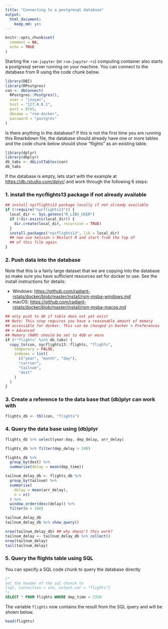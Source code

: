 ```yaml
---
title: "Connecting to a postgresql database"
output: 
  html_document: 
    keep_md: yes
---
```


```r
knitr::opts_chunk$set(
  comment = NA,
  echo = TRUE
)
```

Starting the `rsm-jupyter` (or `rsm-jupyter-rs`) computing container also starts a postgresql server running on your machine. You can connect to the database from R using the code chunk below.

```r
library(DBI)
library(RPostgres)
con <- dbConnect(
  RPostgres::Postgres(),
  user = "jovyan",
  host = "127.0.0.1",
  port = 8765,
  dbname = "rsm-docker",
  password = "postgres"
)
```

Is there anything in the database? If this is not the first time you are running this Rmarkdown file, the database should already have one or more tables and the code chunk below should show "flights" as an existing table.

```r
library(dplyr)
library(dbplyr)
db_tabs <- dbListTables(con)
db_tabs
```

If the database is empty, lets start with the example at <a href="https://db.rstudio.com/dplyr/" target="_blank">https://db.rstudio.com/dplyr/</a> and work through the following 6 steps:

### 1. install the nycflights13 package if not already available

```r
## install nycflights13 package locally if not already available
if (!require("nycflights13")) {
  local_dir <- Sys.getenv("R_LIBS_USER")
  if (!dir.exists(local_dir)) {
    dir.create(local_dir, recursive = TRUE)
  }
  install.packages("nycflights13", lib = local_dir)
  ## now use Session > Restart R and start from the top of
  ## of this file again
}
```

### 2. Push data into the database 

Note that this is a fairly large dataset that we are copying into the database so make sure you have sufficient resources set for docker to use. See the install instructions for details:

* Windows: <a href="https://github.com/radiant-rstats/docker/blob/master/install/rsm-msba-windows.md" target="_blank">
https://github.com/radiant-rstats/docker/blob/master/install/rsm-msba-windows.md</a>
* macOS: <a href="https://github.com/radiant-rstats/docker/blob/master/install/rsm-msba-macos.md" target="_blank"> https://github.com/radiant-rstats/docker/blob/master/install/rsm-msba-macos.md</a>

```r
## only push to db if table does not yet exist
## Note: This step requires you have a reasonable amount of memory
## accessible for docker. This can be changed in Docker > Preferences
## > Advanced
## Memory (RAM) should be set to 4GB or more
if (!"flights" %in% db_tabs) {
  copy_to(con, nycflights13::flights, "flights",
    temporary = FALSE,
    indexes = list(
      c("year", "month", "day"),
      "carrier",
      "tailnum",
      "dest"
    )
  )
}
```

### 3. Create a reference to the data base that (db)plyr can work with

```r
flights_db <- tbl(con, "flights")
```

### 4. Query the data base using (db)plyr

```r
flights_db %>% select(year:day, dep_delay, arr_delay)
```

```r
flights_db %>% filter(dep_delay > 240)
```

```r
flights_db %>%
  group_by(dest) %>%
  summarise(delay = mean(dep_time))
```

```r
tailnum_delay_db <- flights_db %>%
  group_by(tailnum) %>%
  summarise(
    delay = mean(arr_delay),
    n = n()
  ) %>%
  window_order(desc(delay)) %>%
  filter(n > 100)

tailnum_delay_db
tailnum_delay_db %>% show_query()
```

```r
nrow(tailnum_delay_db) ## why doesn't this work?
tailnum_delay <- tailnum_delay_db %>% collect()
nrow(tailnum_delay)
tail(tailnum_delay)
```

### 5. Query the flights table using SQL

You can specify a SQL code chunk to query the database directly

```sql
/* 
set the header of the sql chunck to
{sql, connection = con, output.var = "flights"}
*/
SELECT * FROM flights WHERE dep_time > 2350
```

The variable `flights` now contains the result from the SQL query and will be shown below.

```r
head(flights)
```
